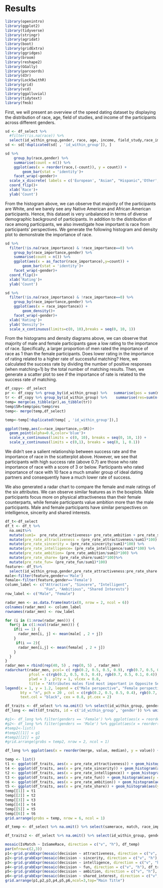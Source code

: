 # Results

```r
library(openintro)
library(ggplot2)
library(tidyverse)
library(stringr)
library(agridat)
library(boot)
library(gridExtra)
library(ggridges)
library(broom)
library(reshape2)
library(GGally)
library(parcoords)
library(d3r)
library(Lock5withR)
library(grid)
library(vcd)
library(ggalluvial)
library(tidytext)
library(fmsb)
```

First, we will present an overview of the speed dating dataset by displaying the distribution of race, age, field of studies, and income of the participants across different genders. 

```r
sd <- df_select %>% 
  #filter(!is.na(race)) %>% 
  select(id_within_group,gender, race, age, income, field_study,race_importance,samerace,match)
sd <- sd[!duplicated(sd[ , 'id_within_group']), ] 
```

```r
sd %>% 
	group_by(race,gender) %>% 
	summarise(count = n()) %>% 
	ggplot(aes(x = reorder(race,(-count)), y = count)) + 
		geom_bar(stat = 'identity')+
    facet_wrap(~gender)+
  scale_x_discrete( labels = c('European', "Asian", "Hispanic",'Other','African American','Native American'))+
  coord_flip()+
  xlab('Race')+
  ylab('Count')
```
From the histogram above, we can observe that majority of the participants are White, and we barely see any Native American and African American participants. Hence, this dataset is very unbalanced in terms of diverse demographic background of participants. In addition to the distribution of race among participants, we also investigate how important is race from participants' perspectives. We generate the following histogram and density plot to demonstrate the importance of race.

```r
sd %>% 
  filter(!is.na(race_importance) & !race_importance==0) %>%
	group_by(race_importance,gender) %>% 
	summarise(count = n()) %>% 
	ggplot(aes(x = as_factor(race_importance),y=count)) + 
		geom_bar(stat = 'identity')+
    facet_wrap(~gender)+
  coord_flip()+
  xlab('Rating')+
  ylab('Count')
```

```r
sd %>% 
  filter(!is.na(race_importance) & !race_importance==0) %>%
	group_by(race_importance,gender) %>% 
	ggplot(aes(x = race_importance)) + 
		geom_density()+
    facet_wrap(~gender)+
  xlab('Rating')+
  ylab('Density')+
  scale_x_continuous(limits=c(0, 10),breaks = seq(0, 10, 1))
```
From the histograms and density diagrams above, we can observe that majority of male and female participants gave a low rating to the importance of race. Specifically, a larger proportion of men rated the importance of race as 1 than the female participants. Does lower rating in the importance of rating related to a higher rate of successful matching? Here, we calculated the success rate by dividing the number of positive responses (when matching=1) by the total number of matching results. Then, we generate a scatter plot to see if the importance of rate is related to the success rate of matching.
```r
df_copy<- df_select
pr <- df_copy %>% group_by(id_within_group) %>%   summarise(pos = sum(match))
tr <- df_copy %>% group_by(id_within_group) %>%    summarise(res=sum(n()))
temp= merge(as_tibble(pr),as_tibble(tr))
temp$SR=temp$pos/temp$res
temp<- merge(temp,df_select)
```

```r
temp<-temp[!duplicated(temp[ , 'id_within_group']),]

ggplot(temp,aes(x=race_importance,y=SR))+
  geom_point(alpha=0.6,color='blue')+
  scale_x_continuous(limits = c(0, 10), breaks = seq(0, 10, 1)) +
  scale_y_continuous(limits = c(0,1), breaks = seq(0, 1, 0.1))
```
We didn't see a salient relationship between success rate and the importance of race in the scatterplot above. However, we see that participants with high success rate (above 0.7) are those who rate importance of race with a score of 3 or below. Participants who rated importance of race with 10 face a much smaller group of ideal dating partners and consequently have a much lower rate of success.

We also generated a radar chart to compare the female and male ratings of the six attributes. We can observe similar features as in the boxplots. Male participants focus more on physical attractiveness than their female counterparts, while female participants value ambition more than the male participants. Male and female participants have similar perspectives on intelligence, sincerity and shared interests.
```r
df_t<-df_select
df_t <- df_t %>% 
  na.omit%>%
  mutate(sum1=  pre_rate_attractiveness+ pre_rate_ambition + pre_rate_sincerity + pre_rate_fun + pre_rate_share+pre_rate_intelligence) %>%
  mutate(pre_rate_attractiveness = (pre_rate_attractiveness/sum1)*100) %>% 
  mutate(pre_rate_sincerity = (pre_rate_sincerity/sum1)*100) %>% 
  mutate(pre_rate_intelligence= (pre_rate_intelligence/sum1)*100) %>% 
  mutate(pre_rate_ambition= (pre_rate_ambition/sum1)*100) %>% 
  mutate(pre_rate_share= (pre_rate_share/sum1)*100)%>%
  mutate(pre_rate_fun= (pre_rate_fun/sum1)*100)
feature<- df_t%>%
  select(id_within_group,gender,pre_rate_attractiveness:pre_rate_share )
male<-filter(feature,gender=='Male')
female<-filter(feature,gender=='Female')
column_label <- c("Attractive", "Sincere", "Intelligent", 
                  "Fun", "Ambitious", "Shared Interests")
row_label <- c("Male", "Female")
```

```r
radar_men <- as.data.frame(matrix(0, nrow = 2, ncol = 6))
colnames(radar_men) <- column_label
rownames(radar_men) <- row_label

for (i in (1:nrow(radar_men))) {
  for(j in c(1:ncol(radar_men))) {
    if(i == 1) {
      radar_men[i, j] <- mean(male[ , 2 + j])
    }
     if(i == 2){
      radar_men[i,j] <- mean(female[ , 2 + j])
    }  
  }
}
radar_men = rbind(rep(40, 5) , rep(0, 5) , radar_men)
radarchart(radar_men, pcol= c( rgb(0.2, 0.5, 0.5, 0.9), rgb(0.7, 0.5, 0.1, 0.9)), 
           pfcol = c(rgb(0.2, 0.5, 0.5, 0.4), rgb(0.7, 0.5, 0.1, 0.4)),  
           plwd = 3 , plty = 1, vlcex = 0.8, 
           title = "Attributes males find most important in Opposite Sex")
legend(x = 1, y = 1.2, legend = c("Male perspective", "Female perspective"), 
       bty = "n", pch = 20 , col = c(rgb(0.2, 0.5, 0.5, 0.4), rgb(0.7, 0.5, 0.1, 0.4)), 
       text.col = "black", cex = 0.8, pt.cex = 2)
```


```r
df_traits <- df_select %>% na.omit() %>% select(id_within_group, gender, pre_rate_attractiveness, pre_rate_sincerity, pre_rate_intelligence, pre_rate_fun, pre_rate_ambition, pre_rate_share) %>% unique(by = id_within_group)
df_long <- melt(df_traits, id = c('id_within_group', 'gender')) %>% unite('merge', c(gender,variable), remove = TRUE)

#g1<- df_long %>% filter(genders == 'Female') %>% ggplot(aes(x = reorder(variable, value, median), y = value)) + #geom_boxplot() + scale_y_continuous(limits = c(0, 100))
#g2<- df_long %>% filter(genders == 'Male') %>% ggplot(aes(x = reorder(variable, value, median), y = value)) + geom_boxplot()  + scale_y_continuous(limits = c(0, 100))
#temp2<-list()
#temp2[[1]] = g1
#temp2[[2]] = g2
#grid.arrange(grobs = temp2, nrow = 2, ncol = 1)

df_long %>% ggplot(aes(x = reorder(merge, value, median), y = value)) + geom_boxplot()  + scale_y_continuous(limits = c(0, 100)) + coord_flip()

temp <- list()
t1 <- ggplot(df_traits, aes(x = pre_rate_attractiveness)) + geom_histogram(aes(y = ..density..),binwidth = 5) + xlim(0,100) + geom_density(color = 'red') + facet_wrap(~gender)
t4 <- ggplot(df_traits, aes(x = pre_rate_sincerity)) + geom_histogram(aes(y = ..density..),binwidth = 5) + xlim(0,100) + geom_density(color = 'red') + facet_wrap(~gender)
t2 <- ggplot(df_traits, aes(x = pre_rate_intelligence)) + geom_histogram(aes(y = ..density..),binwidth = 5) + xlim(0,100) + geom_density(color = 'red') + facet_wrap(~gender)
t3 <- ggplot(df_traits, aes(x = pre_rate_fun)) + geom_histogram(aes(y = ..density..),binwidth = 5) + xlim(0,100) + geom_density(color = 'red') + facet_wrap(~gender) 
t6 <- ggplot(df_traits, aes(x = pre_rate_ambition)) + geom_histogram(aes(y = ..density..),binwidth = 5) + xlim(0,100) + geom_density(color = 'red') + facet_wrap(~gender)
t5 <- ggplot(df_traits, aes(x = pre_rate_share)) + geom_histogram(aes(y = ..density..),binwidth = 5) + xlim(0,100) + geom_density(color = 'red') + facet_wrap(~gender)
temp[[1]] = t1
temp[[2]] = t2
temp[[3]] = t3
temp[[4]] = t4
temp[[5]] = t5
temp[[6]] = t6
grid.arrange(grobs = temp, nrow = 6, ncol = 1)
```

```r
df_temp <- df_select %>% na.omit() %>% select(samerace, match, race_importance) %>% mutate(IsSameRace = case_when(samerace == 1 ~ 'True', samerace == 0 ~ 'False'), IsMatch = case_when(match == 1 ~ 'True', match == 0 ~ 'False')) %>% select(-samerace, -match)

df_traits2 <- df_select %>% na.omit() %>% select(id_within_group, gender, decision, attractiveness, sincerity, intelligence, fun, ambition, shared_interest) %>% unique(by = id_within_group) %>% mutate(decision1 = case_when(decision == 1 ~ 'True', decision == 0 ~ 'False')) %>% select(-decision) %>% rename(decision = decision1) %>% filter(attractiveness == floor(attractiveness),sincerity == floor(sincerity),intelligence == floor(intelligence),fun == floor(fun),ambition == floor(ambition),shared_interest == floor(shared_interest))

mosaic(IsMatch ~ IsSameRace, direction = c("v", "h"), df_temp)
par(mfrow=c(2,3))
p1<-grid.grabExpr(mosaic(decision ~ attractiveness, direction = c("v", "h"), df_traits2))
p2<-grid.grabExpr(mosaic(decision ~ sincerity, direction = c("v", "h"), df_traits2))
p3<-grid.grabExpr(mosaic(decision ~ intelligence, direction = c("v", "h"), df_traits2))
p4<-grid.grabExpr(mosaic(decision ~ fun, direction = c("v", "h"), df_traits2))
p5<-grid.grabExpr(mosaic(decision ~ ambition, direction = c("v", "h"), df_traits2))
p6<-grid.grabExpr(mosaic(decision ~ shared_interest, direction = c("v", "h"), df_traits2))
grid.arrange(p1,p2,p3,p4,p5,p6,ncol=3,top="Main Title")
```